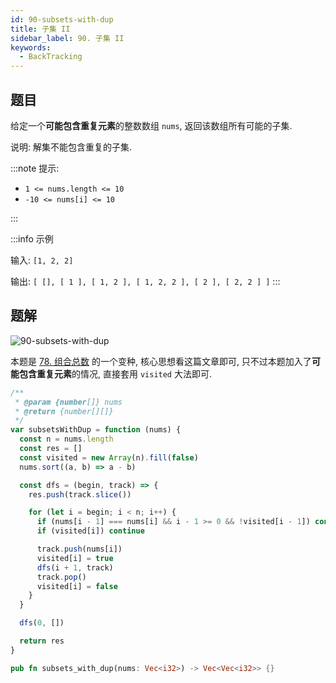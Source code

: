 ```yaml
---
id: 90-subsets-with-dup
title: 子集 II
sidebar_label: 90. 子集 II
keywords:
  - BackTracking
---
```


## 题目

给定一个**可能包含重复元素**的整数数组 `nums`, 返回该数组所有可能的子集.

说明: 解集不能包含重复的子集.

:::note 提示:

- `1 <= nums.length <= 10`
- `-10 <= nums[i] <= 10`

:::

:::info 示例

输入: `[1, 2, 2]`

输出: `[ [], [ 1 ], [ 1, 2 ], [ 1, 2, 2 ], [ 2 ], [ 2, 2 ] ]`
:::

## 题解

![90-subsets-with-dup](../../static/img/90-subsets-with-dup.png)

本题是 [78. 组合总数](/leetcode/medium/78-subsets) 的一个变种, 核心思想看这篇文章即可, 只不过本题加入了**可能包含重复元素**的情况, 直接套用 `visited` 大法即可.


<Tabs>
  <TabItem value="JavaScript" label="JavaScript" default>

```js
/**
 * @param {number[]} nums
 * @return {number[][]}
 */
var subsetsWithDup = function (nums) {
  const n = nums.length
  const res = []
  const visited = new Array(n).fill(false)
  nums.sort((a, b) => a - b)

  const dfs = (begin, track) => {
    res.push(track.slice())

    for (let i = begin; i < n; i++) {
      if (nums[i - 1] === nums[i] && i - 1 >= 0 && !visited[i - 1]) continue
      if (visited[i]) continue

      track.push(nums[i])
      visited[i] = true
      dfs(i + 1, track)
      track.pop()
      visited[i] = false
    }
  }

  dfs(0, [])

  return res
}
```

</TabItem>
<TabItem value="Rust" label="Rust">

```rust
pub fn subsets_with_dup(nums: Vec<i32>) -> Vec<Vec<i32>> {}
```

</TabItem>
</Tabs>
